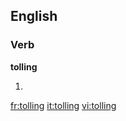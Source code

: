 
==English==

===Verb===
'''tolling'''

# {{present participle of|[[toll]]}}

[[fr:tolling]]
[[it:tolling]]
[[vi:tolling]]
